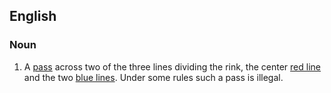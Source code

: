==English==
===Noun===
{{en-noun|es}}
#{{context|ice hockey}} A [[pass]] across two of the three lines dividing the rink, the center [[red line]] and the two [[blue lines]]. Under some rules such a pass is illegal.